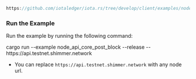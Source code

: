 
<DotEnvWarning/>

```rust reference
https://github.com/iotaledger/iota.rs/tree/develop/client/examples/node_api_core/04_post_block.rs
```

### Run the Example

Run the example by running the following command:

<CodeBlock className="language-bash">
    cargo run --example node_api_core_post_block --release -- https://api.testnet.shimmer.network
</CodeBlock>

* You can replace `https://api.testnet.shimmer.network` with any node url.
